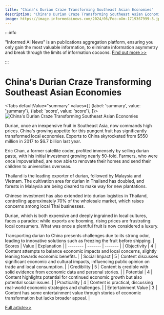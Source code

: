 ```yaml
---
title: "China's Durian Craze Transforming Southeast Asian Economies"
description: "China's Durian Craze Transforming Southeast Asian Economies"
image: https://image.informedainews.com/2024/06/Foo-oXm-1719367999-3.jpg
---
```



:::info

"Informed AI News" is an publications aggregation platform, ensuring you only gain the most valuable information, to eliminate information asymmetry and break through the limits of information cocoons.  [Find out more >>](/)

:::

# China's Durian Craze Transforming Southeast Asian Economies


<Tabs
	defaultValue="summary"
	values={[
	{label: 'summary', value: 'summary'},
	{label: 'score', value: 'score'},
]}>
<TabItem value="summary">
<img
  src="https://image.informedainews.com/2024/06/Foo-oXm-1719367999-3.jpg"
  alt="China's Durian Craze Transforming Southeast Asian Economies"
/>



Durian, once an inexpensive fruit in Southeast Asia, now commands high prices. China's growing appetite for this pungent fruit has significantly transformed local economies. Exports to China skyrocketed from $550 million in 2017 to $6.7 billion last year.

Eric Chan, a former satellite coder, profited immensely by selling durian paste, with his initial investment growing nearly 50-fold. Farmers, who were once impoverished, are now able to renovate their homes and send their children to universities overseas.

Thailand is the leading exporter of durian, followed by Malaysia and Vietnam. The cultivation area for durian in Thailand has doubled, and forests in Malaysia are being cleared to make way for new plantations.

Chinese investment has also extended into durian logistics in Thailand, controlling approximately 70% of the wholesale market, which raises concerns among local Thai businesses.

Durian, which is both expensive and deeply ingrained in local cultures, faces a paradox: while exports are booming, rising prices are frustrating local consumers. What was once a plentiful fruit is now considered a luxury.

Transporting durian to China presents challenges due to its strong odor, leading to innovative solutions such as freezing the fruit before shipping.
</TabItem>
<TabItem value="score">
	| Scores     | Value   | Explanation |
	| -------- | ------- | ------- |
	| Objectivity  | 4    | Content attempts to balance economic impacts and local concerns, slightly leaning towards economic benefits.    |
	| Social Impact | 5     | Content discusses significant economic and cultural impacts, influencing public opinion on trade and local consumption.    |
	| Credibility    | 5    | Content is credible with solid evidence from economic data and personal stories.    |
	| Potential    | 4    | Content highlights potential for continued economic growth but also potential social issues.    |
	| Practicality    | 4    | Content is practical, discussing real-world economic strategies and challenges.    |
	| Entertainment Value    | 3    | Content has some entertainment value through stories of economic transformation but lacks broader appeal.    |
</TabItem>
</Tabs>

[Full article>>](https://www.nytimes.com/2024/06/16/business/durian-china-malaysia-thailand.html)
